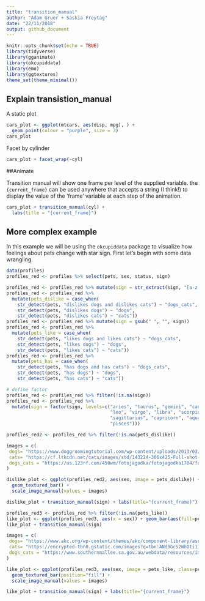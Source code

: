 ```yaml
---
title: "transition_manual"
author: "Adam Gruer + Saskia Freytag"
date: "22/11/2018"
output: github_document
---
```


```r
knitr::opts_chunk$set(echo = TRUE)
library(tidyverse)
library(gganimate)
library(okcupiddata)
library(emo)
library(ggtextures)
theme_set(theme_minimal())
```

## Explain transistion_manual

A static plot
```r
cars_plot <- ggplot(mtcars, aes(disp, mpg), ) + 
  geom_point(colour = "purple", size = 3) 
cars_plot

```

Facet by cylinder
```r
cars_plot + facet_wrap(~cyl)

```

##Animate

Transition manual will show one frame per level of the supplied variable.
the `{current_frame}` can be used anywhere that accepts a string (I think!)
to display the value of the 'frame' variable at each step of the animation.

```r
cars_plot + transition_manual(cyl) +
  labs(title = "{current_frame}")
```

## More complex example

In this example we will be using the `okcupiddata` package to visualize how feelings about pets change with star sign. First let's begin with some data wrangling.   

```r
data(profiles)
profiles_red <- profiles %>% select(pets, sex, status, sign)

profiles_red <- profiles_red %>% mutate(sign = str_extract(sign, "[a-z']+[[:space:]]"))
profiles_red <- profiles_red %>% 
  mutate(pets_dislike = case_when(
    str_detect(pets, "dislikes dogs and dislikes cats") ~ "dogs_cats",
    str_detect(pets, "dislikes dogs") ~ "dogs", 
    str_detect(pets, "dislikes cats") ~ "cats"))
profiles_red <- profiles_red %>% mutate(sign = gsub(" ", "", sign))
profiles_red <- profiles_red %>% 
  mutate(pets_like = case_when(
    str_detect(pets, "likes dogs and likes cats") ~ "dogs_cats",
    str_detect(pets, "likes dogs") ~ "dogs", 
    str_detect(pets, "likes cats") ~ "cats"))
profiles_red <- profiles_red %>% 
  mutate(pets_has = case_when(
    str_detect(pets, "has dogs and has cats") ~ "dogs_cats",
    str_detect(pets, "has dogs") ~ "dogs", 
    str_detect(pets, "has cats") ~ "cats"))

# define factor
profiles_red <- profiles_red %>% filter(!is.na(sign))
profiles_red <- profiles_red %>% 
  mutate(sign = factor(sign, levels=c("aries", "taurus", "gemini", "cancer",
                                      "leo", "virgo", "libra", "scorpio",
                                      "sagittarius", "capricorn", "aquarius",
                                      "pisces"))) 
```

```r
profiles_red2 <- profiles_red %>% filter(!is.na(pets_dislike))

images = c(
 dogs= "https://www.doggroomingtutorial.com/wp-content/uploads/2013/03/hairless-dogs.jpg",
 cats= "https://cf.ltkcdn.net/cats/images/std/143224-306x425-Full-shot-of-Sphynx-cat.jpg",
 dogs_cats = "https://us.123rf.com/450wm/fotojagodka/fotojagodka1704/fotojagodka170400004/76409120-canadian-sphynx-cat-and-thai-ridgeback-dog-in-front-of-white-background.jpg?ver=6"
)

dislike_plot <- ggplot(profiles_red2, aes(sex, image = pets_dislike)) +
  geom_textured_bar() +
  scale_image_manual(values = images)

dislike_plot + transition_manual(sign) + labs(title="{current_frame}")
```
```r
profiles_red3 <- profiles_red %>% filter(!is.na(pets_like))
like_plot <- ggplot(profiles_red3, aes(x = sex)) + geom_bar(aes(fill=pets_like), position="fill") 
like_plot + transition_manual(sign)

images = c(
 dogs= "https://www.akc.org/wp-content/themes/akc/component-library/assets//img/welcome.jpg",
 cats= "https://encrypted-tbn0.gstatic.com/images?q=tbn:ANd9GcS2WhOti17crdhQ5YaH0tWnaPwy-EL7rVEWpyH_VABFAmjfA8mZKA",
 dogs_cats = "https://www.southernmallee.sa.gov.au/webdata/resources/images/Cat_and_Dog.jpg"
)

like_plot <- ggplot(profiles_red3, aes(sex, image = pets_like, class=pets_like)) +
  geom_textured_bar(position="fill") +
  scale_image_manual(values = images)

like_plot + transition_manual(sign) + labs(title="{current_frame}")
```
